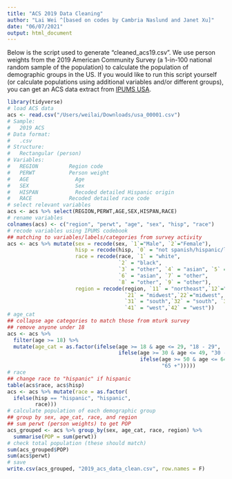 ```yaml
---
title: "ACS 2019 Data Cleaning"
author: "Lai Wei ^[based on codes by Cambria Naslund and Janet Xu]"
date: "06/07/2021"
output: html_document
---
```


Below is the script used to generate "cleaned_acs19.csv". We use person weights from the 2019 American Community Survey (a 1-in-100 national random sample of the population) to calculate the population of demographic groups in the US. If you would like to run this script yourself (or calculate populations using additional variables and/or different groups), you can get an ACS data extract from [IPUMS USA](https://usa.ipums.org/usa-action/variables/group).

```r
library(tidyverse)
# load ACS data 
acs <- read.csv("/Users/weilai/Downloads/usa_00001.csv")
# Sample: 
#   2019 ACS
# Data format: 
#   .csv
# Structure: 
#   Rectangular (person)
# Variables:
#   REGION 	        Region code
#   PERWT 	        Person weight
#   AGE 	          Age
#   SEX 	          Sex
#   HISPAN      	  Recoded detailed Hispanic origin
#   RACE          	Recoded detailed race code
# select relevant variables
acs <- acs %>% select(REGION,PERWT,AGE,SEX,HISPAN,RACE)
# rename variables
colnames(acs) <- c("region", "perwt", "age", "sex", "hisp", "race")
# recode variables using IPUMS codebook
## matching to variables/labels/categories from survey activity
acs <- acs %>% mutate(sex = recode(sex, `1`="Male", `2`="Female"),
                      hisp = recode(hisp, `0` = "not spanish/hispanic/latino",`9`="not spanish/hispanic/latino", .default = "hispanic"), 
                      race = recode(race, `1` = "white", 
                                    `2` = "black", 
                                    `3` = "other", `4` = "asian", `5` = "asian",
                                    `6` = "asian", `7` = "other", 
                                    `8` = "other", `9` = "other"),
                      region = recode(region, `11` = "northeast",`12`="northeast",
                                      `21` = "midwest",`22`="midwest",
                                      `31` = "south",`32` = "south", `33` = "south", 
                                      `41` = "west",`42` = "west"))
# age_cat 
## collapse age categories to match those from mturk survey
## remove anyone under 18
acs <- acs %>% 
  filter(age >= 18) %>%
  mutate(age_cat = as.factor(ifelse(age >= 18 & age <= 29, "18 - 29",
                                    ifelse(age >= 30 & age <= 49, "30 - 49", 
                                           ifelse(age >= 50 & age <= 64, "50 - 64", 
                                                  "65 +")))))
# race
## change race to "hispanic" if hispanic
table(acs$race, acs$hisp)
acs <- acs %>% mutate(race = as.factor(
  ifelse(hisp == "hispanic", "hispanic", 
         race)))
# calculate population of each demographic group
## group by sex, age_cat, race, and region
## sum perwt (person weights) to get POP
acs_grouped <- acs %>% group_by(sex, age_cat, race, region) %>%
  summarise(POP = sum(perwt))
# check total population (these should match)
sum(acs_grouped$POP) 
sum(acs$perwt) 
# save 
write.csv(acs_grouped, "2019_acs_data_clean.csv", row.names = F)
```
